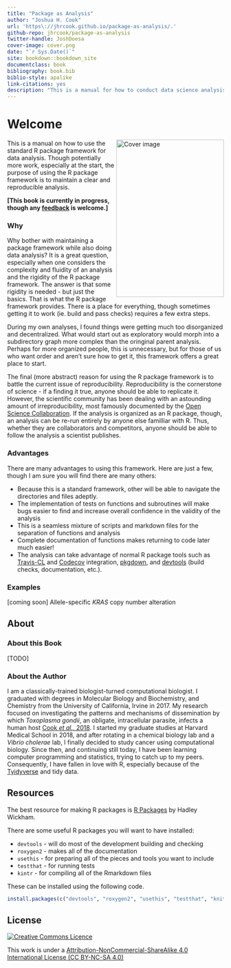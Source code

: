 ```yaml
--- 
title: "Package as Analysis"
author: "Joshua H. Cook"
url: 'https\://jhrcook.github.io/package-as-analysis/.'
github-repo: jhrcook/package-as-analysis
twitter-handle: JoshDoesa
cover-image: cover.png
date: "`r Sys.Date()`"
site: bookdown::bookdown_site
documentclass: book
bibliography: book.bib
biblio-style: apalike
link-citations: yes
description: "This is a manual for how to conduct data science analysis using the standard R package framework."
---
```


# Welcome {-}

<img src="cover.png" width="250" height="366" align="right" alt="Cover image" />

This is a manual on how to use the standard R package framework for data analysis. Though potentially more work, especially at the start, the purpose of using the R package framework is to maintain a clear and reproducible analysis. 

**[This book is currently in progress, though any [feedback](https://github.com/jhrcook/package-as-analysis/issues) is welcome.]**

### Why {-}

Why bother with maintaining a package framework while also doing data analysis? It is a great question, especially when one considers the complexity and fluidity of an analysis and the rigidity of the R package framework. The answer is that some rigidity is needed - but just the basics. That is what the R package framework provides. There is a place for everything, though sometimes getting it to work (ie. build and pass checks) requires a few extra steps. 

During my own analyses, I found things were getting much too disorganized and decentralized. What would start out as exploratory would morph into a subdirectory graph more complex than the oringinal parent analysis. Perhaps for more organized people, this is unnecessary, but for those of us who want order and aren't sure how to get it, this framework offers a great place to start.

The final (more abstract) reason for using the R package framework is to battle the current issue of reproducibility. Reproducibility is the cornerstone of science - if a finding it true, anyone should be able to replicate it. However, the scientific community has been dealing with an astounding amount of irreproducibility, most famously documented by the [Open Science Collaboration](http://science.sciencemag.org/content/349/6251/aac4716). If the analysis is organized as an R package, though, an analysis can be re-run entirely by anyone else familliar with R. Thus, whether they are collaborators and competitors, anyone should be able to follow the analysis a scientist publishes.


### Advantages {-}

There are many advantages to using this framework. Here are just a few, though I am sure you will find there are many others:

* Because this is a standard framework, other will be able to navigate the directories and files adeptly.
* The implementation of tests on functions and subroutines will make bugs easier to find and increase overall confidence in the validity of the analysis
* This is a seamless mixture of scripts and markdown files for the separation of functions and analysis
* Complete documentation of functions makes returning to code later much easier!
* The analysis can take advantage of normal R package tools such as [Travis-CL](https://travis-ci.org) and [Codecov](https://codecov.io) integration, [pkgdown](https://pkgdown.r-lib.org), and [devtools](https://devtools.r-lib.org) (build checks, documentation, etc.).


### Examples {-}

[coming soon] Allele-specific *KRAS* copy number alteration

## About {-}

### About this Book {-}

[TODO]

### About the Author {-}

I am a classically-trained biologist-turned computational biologist. I graduated with degrees in Molecular Biology and Biochemistry, and Chemistry from the University of California, Irvine in 2017. My research focused on investigating the patterns and mechanisms of dissemination by which *Toxoplasma gondii*, an obligate, intracellular parasite, infects a human host [Cook *et al.*, 2018](https://www.ncbi.nlm.nih.gov/pubmed/29295815). I started my graduate studies at Harvard Medical School in 2018, and after rotating in a chemical biology lab and a *Vibrio cholerae* lab, I finally decided to study cancer using computational biology. Since then, and continuing still today, I have been learning computer programming and statistics, trying to catch up to my peers. Consequently, I have fallen in love with R, especially because of the [Tyidyverse](https://www.tidyverse.org) and tidy data.



## Resources {-}

The best resource for making R packages is [R Packages](http://r-pkgs.had.co.nz) by Hadley Wickham.

There are some useful R packages you will want to have installed:

* `devtools` - will do most of the development building and checking
* `roxygen2` - makes all of the documentation
* `usethis` - for preparing all of the pieces and tools you want to include
* `testthat` - for running tests
* `kintr` - for compiling all of the Rmarkdown files

These can be installed using the following code.

```r
install.packages(c("devtools", "roxygen2", "usethis", "testthat", "knitr"))
```


## License {-}

<a rel="license" href="http://creativecommons.org/licenses/by-nc-sa/4.0/"><img alt="Creative Commons Licence" style="border-width:0" src="https://i.creativecommons.org/l/by-nc-sa/4.0/88x31.png" /></a>

This work is under a [Attribution-NonCommercial-ShareAlike 4.0 International License (CC BY-NC-SA 4.0)](http://creativecommons.org/licenses/by-nc-sa/4.0/)

